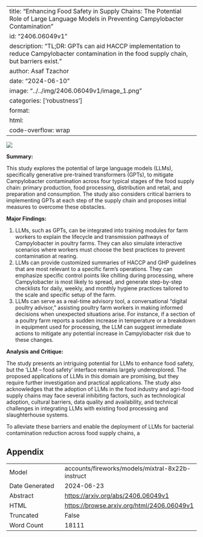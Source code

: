 
---
title: "Enhancing Food Safety in Supply Chains: The Potential Role of Large Language Models in Preventing Campylobacter Contamination"
id: "2406.06049v1"
description: "TL;DR: GPTs can aid HACCP implementation to reduce Campylobacter contamination in the food supply chain, but barriers exist."
author: Asaf Tzachor
date: "2024-06-10"
image: "../../img/2406.06049v1/image_1.png"
categories: ['robustness']
format:
  html:
    code-overflow: wrap
---

![](../../img/2406.06049v1/image_1.png)

**Summary:**

This study explores the potential of large language models (LLMs), specifically generative pre-trained transformers (GPTs), to mitigate Campylobacter contamination across four typical stages of the food supply chain: primary production, food processing, distribution and retail, and preparation and consumption. The study also considers critical barriers to implementing GPTs at each step of the supply chain and proposes initial measures to overcome these obstacles.

**Major Findings:**

1. LLMs, such as GPTs, can be integrated into training modules for farm workers to explain the lifecycle and transmission pathways of Campylobacter in poultry farms. They can also simulate interactive scenarios where workers must choose the best practices to prevent contamination at rearing.
2. LLMs can provide customized summaries of HACCP and GHP guidelines that are most relevant to a specific farm's operations. They can emphasize specific control points like chilling during processing, where Campylobacter is most likely to spread, and generate step-by-step checklists for daily, weekly, and monthly hygiene practices tailored to the scale and specific setup of the farm.
3. LLMs can serve as a real-time advisory tool, a conversational "digital poultry advisor," assisting poultry farm workers in making informed decisions when unexpected situations arise. For instance, if a section of a poultry farm reports a sudden increase in temperature or a breakdown in equipment used for processing, the LLM can suggest immediate actions to mitigate any potential increase in Campylobacter risk due to these changes.

**Analysis and Critique:**

The study presents an intriguing potential for LLMs to enhance food safety, but the 'LLM – food safety' interface remains largely underexplored. The proposed applications of LLMs in this domain are promising, but they require further investigation and practical applications. The study also acknowledges that the adoption of LLMs in the food industry and agri-food supply chains may face several inhibiting factors, such as technological adoption, cultural barriers, data quality and availability, and technical challenges in integrating LLMs with existing food processing and slaughterhouse systems.

To alleviate these barriers and enable the deployment of LLMs for bacterial contamination reduction across food supply chains, a

## Appendix

|          |          |
|----------|----------|
| Model     | accounts/fireworks/models/mixtral-8x22b-instruct       |
| Date Generated     | 2024-06-23       |
| Abstract | [https://arxiv.org/abs/2406.06049v1](https://arxiv.org/abs/2406.06049v1)        |
| HTML     | [https://browse.arxiv.org/html/2406.06049v1](https://browse.arxiv.org/html/2406.06049v1)       |
| Truncated       | False       |
| Word Count       | 18111       |